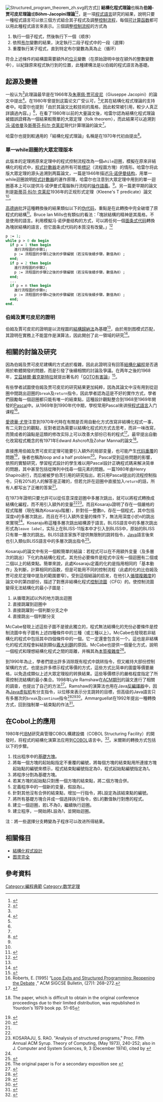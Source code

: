 {{noteTA
|G1=IT
}}
[[File:Structured_program_theorem_zh.svg|alt=3個調整控制流程的方式]]的方式]]
'''結構化程式理論'''也稱為'''伯姆-贾可皮尼理論'''或'''Böhm-Jacopini理論'''<ref name="kozen">{{cite journal|url=http://www.cs.cornell.edu/~kozen/papers/bohmjacopini.pdf|title=The Böhm–Jacopini Theorem Is False, Propositionally|author=Dexter Kozen and Wei-Lung Dustin Tseng|doi=10.1007/978-3-540-70594-9_11|journal=MPC 2008|access-date=2015-05-21|archive-date=2021-04-27|archive-url=https://web.archive.org/web/20210427233919/http://www.cs.cornell.edu/~kozen/Papers/BohmJacopini.pdf|dead-url=no}}</ref><ref>{{cite web |url=http://www.cse.buffalo.edu/~rapaport/111F04/greatidea3.html |title=CSE 111, Fall 2004, BOEHM-JACOPINI THEOREM |publisher=Cse.buffalo.edu |date=2004-11-22 |accessdate=2013-08-24 |archive-date=2020-02-07 |archive-url=https://web.archive.org/web/20200207143706/https://cse.buffalo.edu/~rapaport/111F04/greatidea3.html |dead-url=no }}</ref>，是一項[[程式語言|程式語言]]研究的結果，說明只要一種程式語言可以依三個方式組合其子程式及調整[[控制流程|控制流程]]，每個[[可计算函数|可计算函数]]都可以用此種程式語言來表示。三個調整[[控制流程|控制流程]]的方式為
#執行一個子程式，然後執行下一個（顺序）
#依照[[布尔型|布尔]]變數的結果，決定執行二段子程式中的一段（選擇）
#重覆執行某子程式，直到特定布尔變數為真為止（循环）

符合上述條件的結構圖需要額外的[[位元|位元]]變數（在原始證明中放在額外的整數變數中），以紀錄原來程式執行到的位置，此種建構法是以伯姆的程式語言{{link-en|P′′|P′′}}為基礎。

== 起源及變體 ==
一般认为<ref name="Harel"/>{{rp|381}}此理論最早是在1966年{{link-en|科拉多·伯姆|Corrado Böhm}}及[[朱塞佩·贾可皮尼|朱塞佩·贾可皮尼]]（Giuseppe Jacopini）的論文中提出<ref>{{cite journal|last=Bohm|first=Corrado|author2=Giuseppe Jacopini |date=May 1966|title=Flow Diagrams, Turing Machines and Languages with Only Two Formation Rules|journal=Communications of the ACM|volume=9|issue=5|pages=366–371|doi=10.1145/355592.365646}}</ref>。{{link-en|大卫·哈雷尔|David Harel}}在1980年曾提到这篇论文广受认可，<ref name="Harel"/>{{rp|381}}尤其在結構化程式理論的支持者中。哈雷尔也提到「由於其論文比較技術的風格，因此較常被引用，較少人真正詳讀過內容。」<ref name="Harel"/>{{rp|381}}，在看了1980年以前的大量論文後，哈雷尔認為結構化程式理論被錯誤詮釋為一個結果較簡單的大眾定理（folk theorem），而此結果可以追溯到[[冯·诺依曼|冯·诺依曼]]及[[斯蒂芬·科尔·克莱尼|斯蒂芬·科尔·克莱尼]]現代計算理論的論文<ref name="Harel"/>{{rp|383}}。

哈雷尔也提到較通用的「結構化程式理論」名稱是在1970年代初由{{link-en|哈伦·米尔斯|Harlan Mills}}提出<ref name="Harel">{{cite journal|last=Harel|first=David|year=1980|title=On Folk Theorems|journal=Communications of the ACM|volume=23|issue=7|pages=379–389|doi=10.1145/358886.358892|url=http://www.wisdom.weizmann.ac.il/~dharel/SCANNED.PAPERS/OnFolkTheorems.pdf|access-date=2015-05-21|archive-date=2020-11-27|archive-url=https://web.archive.org/web/20201127205849/http://www.wisdom.weizmann.ac.il/~dharel/SCANNED.PAPERS/OnFolkTheorems.pdf|dead-url=no}}</ref>{{rp|381}}。

===單一while迴圈的大眾定理版本===
此版本的定理將原來定理中的程式控制流程改為一個<code>while</code>迴圈，模擬在原來非結構化的程式中，[[程式計數器|程式計數器]]走過所有可能[[標記_(程式語言)|標記]]（流程圖方塊）的情形。哈雷尔将此版大眾定理的源头追溯到两篇論文，一篇是1946年描述[[冯·诺伊曼结构|冯·诺伊曼结构]]，用單一while迴圈說明[[程式計數器|程式計數器]]的運作原理，哈雷尔也注意到大眾定理中用到的單一迴圈基本上可以提供冯·诺伊曼式電腦執行流程的[[操作語義學|操作語義]]。<ref name="Harel"/>{{rp|383}}。另一篇更早期的論文則是[[斯蒂芬·科尔·克莱尼|斯蒂芬·科尔·克莱尼]]1936年的正规形式定理（Kleene's T predicate）論文<ref name="Harel"/>{{rp|383}}。

[[高德纳|高德纳]]批評這種轉換後的結果類似以下的[[伪代码|伪代码]]，重點是在此轉換中完全破壞了原程式的結構<ref>{{cite journal
 |  author = Donald Knuth
 |   title = Structured Programming with go to Statements
 | journal = Computing Surveys
 |  volume = 6
 |   issue = 4
 |    year = 1974
 |     url = https://archive.org/details/sim_acm-computing-surveys_1974-12_6_4/page/261
 |   pages = 261–301
 |   doi = 10.1145/356635.356640
}}</ref>{{rp|274}}。Bruce Ian Mills也有類似的看法：「塊狀結構的精神是其風格，不是使用的語言。利用模擬冯·诺伊曼结构的方式，可以將任何一個[[面条式代码|面条式代码]]轉換為塊狀結構的語言，但它面条式代码的本質沒有改變。」<ref name="Mills2005">{{cite book|author=Bruce Ian Mills|title=Theoretical Introduction to Programming|year=2005|publisher=Springer|isbn=978-1-84628-263-8|page=279}}</ref>

<syntaxhighlight lang="Pascal">
p := 1;
while p > 0 do begin
  if p = 1 then begin
    進行流程圖的步驟1;
    p := 流程圖的步驟1之後的步驟編號（若沒有後續步驟，數值為0）;
  end;
  if p = 2 then begin
    進行流程圖的步驟2;
    p := 流程圖的步驟2之後的步驟編號（若沒有後續步驟，數值為0）;
  end;
  ...
  if p = n then begin
    進行流程圖的步驟n;
    p := 流程圖的步驟n之後的步驟編號（若沒有後續步驟，數值為0）;
  end;
end.
</syntaxhighlight>

===伯姆及賈可皮尼的證明===
{{Expand section|time=2015-05-27T15:46:20+00:00}}
伯姆及賈可皮尼的證明是以流桯圖的[[結構歸納法|結構歸納法]]為基礎<ref name="Harel"/>{{rp|381}}，由於用到图模式匹配，其證明在實務上不能當作是{{link-en|程式轉換|program transformation}}演算法，因此開创了此一領域的研究<ref name="amma92">{{cite journal|journal=IEEE Transactions on Software Engineering|title=A control-flow normalization algorithm and its complexity|date=March 1992|volume=18|issue=3|pages=237–251|doi=10.1109/32.126773|issn=0098-5589|url=http://ieeexplore.ieee.org/document/126773/|accessdate=2018-04-02|author=Z. Ammarguellat|archive-date=2019-04-06|archive-url=https://web.archive.org/web/20190406035339/https://ieeexplore.ieee.org/document/126773/|dead-url=no}}</ref>。

== 相關的討論及研究 ==
因為伯姆及贾可皮尼建構的方式過於複雜，因此此證明沒有回答[[結構化編程|結構化編程]]是否適用於軟體開發的問題，而是引發了後續相關的討論及爭議。在两年之後的1968年，[[艾茲赫爾·戴克斯特拉|艾茲赫爾·戴克斯特拉]]就提出著名的「[[GOTO有害論|GOTO有害論]]」<ref>{{cite journal|last=Dijkstra|first=Edsger|authorlink=Edsger W. Dijkstra|year=1968|title=Go To Statement Considered Harmful|journal=Communications of the ACM|volume=11|issue=3|pages=147–148|doi=10.1145/362929.362947|url=http://www.acm.org/classics/oct95/|deadurl=yes|archiveurl=https://web.archive.org/web/20070703050443/http://www.acm.org/classics/oct95/|archivedate=2007-07-03}}</ref>。

有些學者試圖使伯姆及贾可皮尼的研究結果更加純粹，因為其論文中沒有用到從迴圈中間跳出迴圈的<code>break</code>及<code>return</code>指令，因此學者認為這是不好的實作方式，學者們鼓勵每一個迴圈都只能有唯一的結束點，這種設計觀點整合到1968至1969年開發的[[Pascal|Pascal]]中。从1969年到1990年代中期，學校常用Pascal來讲授[[程式語言|程式語言]]入门课程<ref name="roberts">Roberts, E. [1995] “[http://cs.stanford.edu/people/eroberts/papers/SIGCSE-1995/LoopExits.pdf Loop Exits and Structured Programming: Reopening the Debate] {{Wayback|url=http://cs.stanford.edu/people/eroberts/papers/SIGCSE-1995/LoopExits.pdf |date=20140725130816 }},” ACM SIGCSE Bulletin, (27)1: 268–272.</ref>。

[[愛德華·尤登|愛德華·尤登]]注意到1970年代時在有關是否用自動化方式改寫非結構化程式一事，有二元對立的觀點，反對者認為需要以結構化程式的方式去思考，而非一味改寫，而贊成者的論點是這類的修改实际上可以改善大部份已有的程式<ref name="Yourdon1979">{{cite book|author=E. N. Yourdon|title=Classics in Software Engineering|url=https://archive.org/details/classicssoftware00your|year=1979|publisher=Yourdon Press|isbn=978-0-917072-14-7|pages=[https://archive.org/details/classicssoftware00your/page/n57 49]–50}}</ref>。最早提出自動化改寫程式概念的有1971年Edward Ashcroft及Zohar Manna的論文<ref>{{cite journal|last=Ashcroft|first=Edward|author2=Zohar Manna |year=1971|title=The translation of go to programs to 'while' programs|journal=Proceedings of IFIP Congress}} The paper, which is difficult to obtain in the original conference proceedings due to their limited distribution, was republished in Yourdon's 1979 book pp. 51-65</ref>。

直接應用伯姆及贾可皮尼定理可能要引入額外的局部变量，也可能产生[[代码重覆|代码重覆]]的問題<ref name="WattFindlay2004">{{cite book|author1=David Anthony Watt|author2=William Findlay|title=Programming language design concepts|url=https://archive.org/details/programminglangu00watt_497|year=2004|publisher=John Wiley & Sons|isbn=978-0-470-85320-7|page=[https://archive.org/details/programminglangu00watt_497/page/n246 228]}}</ref>，後者也稱為loop and a half problem<ref name="LoudenLambert2011">{{cite book|author1=Kenneth C. Louden|author2=Kenneth A. Lambert|title=Programming Languages: Principles and Practices|year=2011|publisher=Cengage Learning|isbn=1-111-52941-8|pages=422–423|edition=3}}</ref>。Pascal受到這些問題的影響，依照{{link-en|埃里克·S·罗伯茨|Eric S. Roberts}}的實驗研究，學習程式設計的學生难以用Pascal設計正确程式碼来解决简单的問題，其中甚至包括從陣列中找尋一個元素的問題。一篇1980年由Henry Shapiro进行，而后被被罗伯茨引用的研究指出，若只用Pascal提出的流程控制指令，只有20%的人的解答是正確的，但若允許在迴圈中直接加入<code>return</code>的話，所有人都写出了正確的答案<ref name="roberts"/>。

{{link-en|S. Rao Kosaraju||S. Rao Kosaraju}}在1973年證明只要允許可以從任意深度迴圈中多層次跳出，就可以將程式轉換成結構化編程，而不用引入額外的变量<ref name="kozen"/><ref>KOSARAJU, S. RAO. "Analysis of structured programs," Proc. Fifth Annual ACM Syrup.
Theory of Computing, (May 1973), 240-252; also in J. Computer and System Sciences, 9,
3 (December 1974), {{doi| 10.1016/S0022-0000(74)80043-7}} cited by {{cite journal
 |  author = [[Donald_Knuth|Donald Knuth]]
 |   title = Structured Programming with go to Statements
 | journal = Computing Surveys
 |  volume = 6
 |   issue = 4
 |    year = 1974
 |     url = https://archive.org/details/sim_acm-computing-surveys_1974-12_6_4/page/261
 |   pages = 261–301
 |   doi = 10.1145/356635.356640
}}</ref>。而且Kosaraju證明了存在一個嚴格的程式階層（現在稱為Kosaraju階層），針對任一整數''n''，存在一個程式，其中包括深度n的多層次跳出，而且在不引入額外变量的條件下，無法用深度小於n的跳出來實現<ref name="kozen"/>。Kosaraju称這種多層次跳出結構源于{{link-en|BLISS|BLISS}}語言。BLISS語言中的多層次跳出形式為<code>leave ''label''</code>，实际上在BLISS-11版本中才引入到BLISS中，原始的BLISS只有單一層次的跳出。BLISS語言家族不提供無限制的跳转指令，[[Java|Java]]語言後來也引入類似BLISS語言中的多層次跳出指令<ref>{{cite journal|url=http://doi.wiley.com/10.1002/spe.470|pages=955–981|title=The BLISS programming language: a history|journal=Software: Practice and Experience|volume=32|issue=10|date=2002-08-01|issn=1097-024X|language=en|accessdate=2018-04-02|doi=10.1002/spe.470|author=Ronald F. Brender}}</ref>{{rp|960-965}}。

Kosaraju的論文中有另一個較簡單的結論：若程式可以在不用額外变量（及多層次的跳出）下化約為結構化程式，其充份必要條件是程式中沒有一個迴圈有二個或二個以上的結束點。簡單來說，此處Kosaraju定義的化約是指用相同的「基本動作」及判斷，計算相同的函数，但是可能用不同的控制流程（此處的化約比伯姆及贾可皮尼定理中提及的範圍要窄）。受到這個結論的启发，{{link-en|老托馬斯·J·麥凱布|Thomas J. McCabe|Thomas J. McCabe}}在他引入[[循環複雜度|循環複雜度]]的論文中的第四部份，描述了對應非結構化程式[[控制流圖|控制流圖]]（CFG）的{{link-en|Kuratowski定理|Kuratowski's theorem}}。使控制流圖變得无法結構化的最小子圖是：
# 从循環測試以外的地方跳出迴圈
# 直接跳躍到迴圈中
# 直接跳躍到一個判斷分支之中
# 直接跳出一個判斷分支
McCabe發現上述這些子圖不是彼此獨立的，程式無法結構化的充份必要條件是控制流圖中有子圖有上述四種條件中的三種（或三種以上）。McCabe也發現若非結構化的程式中包括其中四個條件中的一個，它一定還會包含另一个。這也是非結構化的程式流程會糾結到類似[[面条式代码|義大利麵]]的原因。McCabe也提供一個量化方式，說明一個程式和理想結構化程式之間的距離，并稱其為[[本質複雜度|本質複雜度]]<ref name="McCabe">The original paper is {{cite journal |author=Thomas J. McCabe |date=December 1976 |journal=IEEE Transactions on Software Engineering |pages=315–318 |title=A Complexity Measure |url=http://books.google.com/books?id=vtNWAAAAMAAJ&pg=PA3 }} For a secondary exposition see {{cite book|author=Paul C. Jorgensen|title=Software Testing: A Craftsman's Approach, Second Edition|url=http://books.google.com/books?id=Yph_AwAAQBAJ&pg=PA150|year=2002|publisher=CRC Press|isbn=978-0-8493-0809-3|pages=150–153|edition=2nd|access-date=2015-06-01|archive-date=2015-04-28|archive-url=https://web.archive.org/web/20150428205634/http://books.google.com/books?id=Yph_AwAAQBAJ&pg=PA150|dead-url=no}}</ref>。
<!--
McCabe's characterization of the [[forbidden_graph|forbidden graph]]s for structured programming can be considered incomplete, at least if the Dijkstra's D structures are considered the building blocks.<ref>{{cite journal|title=Flowchart Schemata and the Problem of Nomenclature|journal=The Computer Journal|url=https://academic.oup.com/comjnl/article/26/3/270/464433|date=1983-01-01|volume=26|issue=3|doi=10.1093/comjnl/26.3.270|pages=270–276|issn=0010-4620|language=en|accessdate=2018-04-02|author=M. H. Williams}}</ref>{{rp|274-275}}{{clarify|date=July 2014}}-->

到1990年為止，學者們提出許多消除既有程式中跳转指令，但又維持大部份控制架構的方式，也提出許多標示程式等價的方式，這些方式比简单的圖靈等價要嚴格，以免造成類似上述大眾定理般的转换結果。這些等價標示的嚴格程度指定了所需控制流結構的最小集合。1998年Lyle Ramshaw在[[ACM期刊|ACM期刊]]的論文進行了相關的調查，也提出了自己的方法<ref>{{cite journal|title=Eliminating go to's while preserving program structure|date=1988-10-01|journal=Journal of the ACM (JACM)|volume=35|issue=4|doi=10.1145/48014.48021|pages=893–920|issn=0004-5411|url=http://dl.acm.org/citation.cfm?id=48014.48021|accessdate=2018-04-02|author=Lyle Ramshaw}}</ref>。Ramshaw的演算法也用在Java[[反編譯器|反編譯器]]中，因為[[Java虚拟机|Java虚拟机]]有分支指令，以位移來表示分支跳转的目標，但高级的Java語言只有多層次的<code>break</code>及<code>continue</code>指令<ref name="Nolan2004">{{cite book|author=Godfrey Nolan|title=Decompiling Java|year=2004|publisher=Apress|isbn=978-1-4302-0739-9|page=142}}</ref><ref>{{Cite web |url=https://www.usenix.org/legacy/publications/library/proceedings/coots97/full_papers/proebsting2/proebsting2.pdf |title=存档副本 |access-date=2015-06-02 |archive-date=2016-03-04 |archive-url=https://web.archive.org/web/20160304115648/https://www.usenix.org/legacy/publications/library/proceedings/coots97/full_papers/proebsting2/proebsting2.pdf |dead-url=no }}</ref><ref>{{Cite web |url=http://www.openjit.org/publications/pro1999-06/decompiler-pro-199906.pdf |title=存档副本 |access-date=2015-06-02 |archive-date=2016-03-03 |archive-url=https://web.archive.org/web/20160303222240/http://www.openjit.org/publications/pro1999-06/decompiler-pro-199906.pdf |dead-url=no }}</ref>。Ammarguellat在1992年提出一種轉換方式，回到強制單一結束點的作法<ref name="amma92">{{cite journal|journal=IEEE Transactions on Software Engineering|title=A control-flow normalization algorithm and its complexity|date=March 1992|volume=18|issue=3|pages=237–251|doi=10.1109/32.126773|issn=0098-5589|url=http://ieeexplore.ieee.org:80/document/126773/?reload=true|accessdate=2018-04-02|author=Z. Ammarguellat}}</ref>。

==在Cobol上的應用==
{{Refimprove section}}
1980年代[[IBM|IBM]]研究員{{link-en|哈倫·米爾斯|Harlan Mills}}管理COBOL構建設備（COBOL Structuring Facility）的開發时，将程式的結構化演算法应用到[[COBOL|COBOL]]语言中。<ref>{{Cite web |url=http://trace.tennessee.edu/cgi/viewcontent.cgi?article=1033&context=utk_harlan |title=存档副本 |access-date=2015-06-04 |archive-date=2020-07-10 |archive-url=https://web.archive.org/web/20200710035513/https://trace.tennessee.edu/cgi/viewcontent.cgi?article=1033&context=utk_harlan |dead-url=no }}</ref>。米爾斯的轉換方式包括以下的步驟。

#找出程序中的[[基礎方塊|基礎方塊]]。
#將每一個方塊的起始點指定不重覆的編號，將每個方塊的結束點用所連接方塊起始點的編號來標示，程式結束點編號指定為0，程式起始點編號指定為1。
#將程序分割為基礎方塊。
#若某方塊的起始點只對應一個方塊的結束點，將二個方塊合併。
#定義程序中的一個新的变量，假設為L。
#針對其他沒有合併的結束點，增加一行指令，將L設定為該結束點的編號。
#將所有基礎方塊合并成一個选择执行指令，依L的數值執行對應的程式。
#建立一個迴圈，若L不為0，繼續執行迴圈。
#建立程序，一開始將L設為1，並開始迴圈。

注：將一些選擇分支轉變為子程序可以改进所得結果。

==相關條目==
*[[結構化程式設計|結構化程式設計]]
*[[图灵完全|图灵完全]]

==參考資料==
{{reflist}}
 

[[Category:編程典範|Category:編程典範]]
[[Category:数学定理|Category:数学定理]]